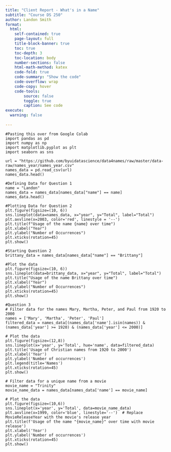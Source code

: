 ```yaml
---
title: "Client Report - What's in a Name"
subtitle: "Course DS 250"
author: Landon Smith
format:
  html:
    self-contained: true
    page-layout: full
    title-block-banner: true
    toc: true
    toc-depth: 3
    toc-location: body
    number-sections: false
    html-math-method: katex
    code-fold: true
    code-summary: "Show the code"
    code-overflow: wrap
    code-copy: hover
    code-tools:
        source: false
        toggle: true
        caption: See code
execute: 
  warning: false
    
---
```


````
#Pasting this over from Google Colab
import pandas as pd
import numpy as np
import matplotlib.pyplot as plt
import seaborn as sns

url = "https://github.com/byuidatascience/data4names/raw/master/data-raw/names_year/names_year.csv"
names_data = pd.read_csv(url)
names_data.head()
````

````
#Defining Data for Question 1
name = "Landon"
names_data = names_data[names_data["name"] == name]
names_data.head()
````

````
#Plotting Data for Question 2
plt.figure(figsize=(10, 6))
sns.lineplot(data=names_data, x="year", y="Total", label="Total")
plt.axvline(x=2003, color='red', linestyle = '--')
plt.title(f"Usage of the name {name} over time")
plt.xlabel("Year")
plt.ylabel("Number of Occurrences")
plt.xticks(rotation=45)
plt.show()
````

````
#Starting Question 2
brittany_data = names_data[names_data["name"] == "Brittany"]

#Plot the data
plt.figure(figsize=(10, 6))
sns.lineplot(data=brittany_data, x="year", y="Total", label="Total")
plt.title("Usage of the name Brittany over time")
plt.xlabel("Year")
plt.ylabel("Number of Occurrences")
plt.xticks(rotation=45)
plt.show()
````

````
#Question 3
# Filter data for the names Mary, Martha, Peter, and Paul from 1920 to 2000
names = ['Mary', 'Martha', 'Peter', 'Paul']
filtered_data = names_data[(names_data['name'].isin(names)) & (names_data['year'] >= 1920) & (names_data['year'] <= 2000)]

# Plot the data
plt.figure(figsize=(12,8))
sns.lineplot(x='year', y='Total', hue='name', data=filtered_data)
plt.title('Usage of Christian names from 1920 to 2000')
plt.xlabel('Year')
plt.ylabel('Number of occurrences')
plt.legend(title='Names')
plt.xticks(rotation=45)
plt.show()

````

````
# Filter data for a unique name from a movie
movie_name = "Trinity" 
movie_name_data = names_data[names_data['name'] == movie_name]

# Plot the data
plt.figure(figsize=(10,6))
sns.lineplot(x='year', y='Total', data=movie_name_data)
plt.axvline(x=1999, color='blue', linestyle='--')  # Replace MovieReleaseYear with the movie's release year
plt.title(f'Usage of the name "{movie_name}" over time with movie release')
plt.xlabel('Year')
plt.ylabel('Number of occurrences')
plt.xticks(rotation=45)
plt.show()
````
